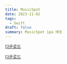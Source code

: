 ```yaml
---
title: MusicSpot
date: 2023-11-02
tags:
  - Swift
draft: false
summary: MusicSpot ipa 배포
---
```


<TOCInline toc={props.toc} indentDepth={2} />

[다운로드](itms-services://?action=download-manifest&url=https://github.com/SwiftyJunnos/ipa/raw/main/manifest.plist)

<a href="itms-services://?action=download-manifest&url=https://github.com/SwiftyJunnos/ipa/raw/main/manifest.plist">다운로드</a>